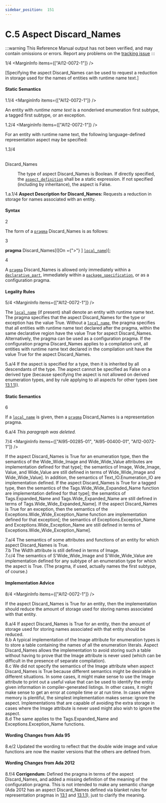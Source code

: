 ```yaml
---
sidebar_position:  151
---
```


# C.5 Aspect Discard_Names

:::warning
This Reference Manual output has not been verified,
and may contain omissions or errors.
Report any problems on the [tracking issue](https://github.com/ada-lang-io/ada-lang-io/issues/20)
:::


<MarginText>1/4</MarginText>
<MarginInfo items={["AI12-0072-1"]} />
<p>[Specifying the aspect Discard_Names can be used to request a reduction in storage used for the names of entities with runtime name text.] <br /></p>


#### Static Semantics

<MarginText>1.1/4</MarginText>
<MarginInfo items={["AI12-0072-1"]} />
<p>An entity with <em>runtime name text</em> is a nonderived enumeration first subtype, a tagged first subtype, or an exception.<br /></p>

<MarginText>1.2/4</MarginText>
<MarginInfo items={["AI12-0072-1"]} />
<p>For an entity with runtime name text, the following language-defined representation aspect may be specified:<br /></p>

<MarginText>1.3/4</MarginText>
<dt><br/>Discard_Names</dt>
<dl>
<dd>The type of aspect Discard_Names is Boolean. If directly specified, the <code><a href="../AA-13/AA-13.1#S0348">aspect_definition</a></code> shall be a static expression. If not specified (including by inheritance), the aspect is False.<br /></dd>
</dl>
<AnnotatedOnly>
<MarginText>1.a.1/4</MarginText>
<Admonition type="aarm" aarm="note">
<strong>Aspect Description for </strong><strong>Discard_Names: </strong>Requests a reduction in storage for names associated with an entity.<br /></Admonition>
</AnnotatedOnly>


#### Syntax

<MarginText>2</MarginText>
<p>The form of a <code><a href="../AA-2/AA-2.8#S0019">pragma</a></code> Discard_Names is as follows: <br /></p>

<MarginText>3</MarginText>
<p>  <strong>pragma</strong> Discard_Names[([On ={">"} ] <code><a href="../AA-13/AA-13.1#S0345">local_name</a></code>)];<br /></p>

<MarginText>4</MarginText>
<p>A <code><a href="../AA-2/AA-2.8#S0019">pragma</a></code> Discard_Names is allowed only immediately within a <code><a href="../AA-3/AA-3.11#S0086">declarative_part</a></code>, immediately within a <code><a href="../AA-7/AA-7.1#S0230">package_specification</a></code>, or as a configuration pragma. <br /></p>


#### Legality Rules

<MarginText>5/4</MarginText>
<MarginInfo items={["AI12-0072-1"]} />
<p>The <code><a href="../AA-13/AA-13.1#S0345">local_name</a></code> (if present) shall denote an entity with runtime name text. The pragma specifies that the aspect Discard_Names for the type or exception has the value True. Without a <code><a href="../AA-13/AA-13.1#S0345">local_name</a></code>, the pragma specifies that all entities with runtime name text declared after the pragma, within the same declarative region have the value True for aspect Discard_Names. Alternatively, the pragma can be used as a configuration pragma. If the configuration pragma Discard_Names applies to a compilation unit, all entities with runtime name text declared in the compilation unit have the value True for the aspect Discard_Names.<br /></p>

<AnnotatedOnly>
<MarginText>5.a/4</MarginText>
<MarginInfo items={["AI12-0072-1"]} />
<Admonition type="aarm" aarm="ramification">
<strong></strong>If the aspect is specified for a type, then it is inherited by all descendants of the type. The aspect cannot be specified as False on a derived type (because specifying the aspect is not allowed on derived enumeration types, and by rule applying to all aspects for other types (see <a href="../AA-13/AA-13.1#Subclause_13.1.1">13.1.1</a>)). <br /></Admonition>
</AnnotatedOnly>


#### Static Semantics

<MarginText>6</MarginText>
<p>If a <code><a href="../AA-13/AA-13.1#S0345">local_name</a></code> is given, then a <code><a href="../AA-2/AA-2.8#S0019">pragma</a></code> Discard_Names is a representation pragma.<br /></p>

<AnnotatedOnly>
<MarginText>6.a/4</MarginText>
<MarginInfo items={["AI05-0229-1", "AI12-0072-1"]} />
<Admonition type="aarm" aarm="note">
<em>This paragraph was deleted.</em><br /></Admonition>
</AnnotatedOnly>

<MarginText>7/4</MarginText>
<MarginInfo items={["AI95-00285-01", "AI95-00400-01", "AI12-0072-1"]} />
<p>If the aspect Discard_Names is True for an enumeration type, then the semantics of the Wide_Wide_Image and Wide_Wide_Value attributes are implementation defined for that type[; the semantics of Image, Wide_Image, Value, and Wide_Value are still defined in terms of Wide_Wide_Image and Wide_Wide_Value]. In addition, the semantics of Text_IO.Enumeration_IO are implementation defined. If the aspect Discard_Names is True for a tagged type, then the semantics of the Tags.Wide_Wide_Expanded_Name function are implementation defined for that type[; the semantics of Tags.Expanded_Name and Tags.Wide_Expanded_Name are still defined in terms of Tags.Wide_Wide_Expanded_Name]. If the aspect Discard_Names is True for an exception, then the semantics of the Exceptions.Wide_Wide_Exception_Name function are implementation defined for that exception[; the semantics of Exceptions.Exception_Name and Exceptions.Wide_Exception_Name are still defined in terms of Exceptions.Wide_Wide_Exception_Name].<br /></p>

<AnnotatedOnly>
<MarginText>7.a/4</MarginText>
<Admonition type="aarm" aarm="implementation-defined">
<strong></strong>The semantics of some attributes and functions of an entity for which aspect Discard_Names is True.<br /></Admonition>
</AnnotatedOnly>

<AnnotatedOnly>
<MarginText>7.b</MarginText>
<Admonition type="aarm" aarm="ramification">
<strong></strong>The Width attribute is still defined in terms of Image.<br /></Admonition>
</AnnotatedOnly>

<AnnotatedOnly>
<MarginText>7.c/4</MarginText>
<MarginInfo items={["AI95-00285-01", "AI12-0072-1"]} />
<Admonition type="aarm" aarm="note">
The semantics of S'Wide_Wide_Image and S'Wide_Wide_Value are implementation defined for any subtype of an enumeration type for which the aspect is True. (The pragma, if used, actually names the first subtype, of course.) <br /></Admonition>
</AnnotatedOnly>


#### Implementation Advice

<MarginText>8/4</MarginText>
<MarginInfo items={["AI12-0072-1"]} />
<p>If the aspect Discard_Names is True for an entity, then the implementation should reduce the amount of storage used for storing names associated with that entity. <br /></p>

<AnnotatedOnly>
<MarginText>8.a/4</MarginText>
<Admonition type="aarm" aarm="implementation-advice">
<strong></strong>If aspect Discard_Names is True for an entity, then the amount of storage used for storing names associated with that entity should be reduced.<br /></Admonition>
</AnnotatedOnly>

<AnnotatedOnly>
<MarginText>8.b</MarginText>
<Admonition type="aarm" aarm="reason">
<strong></strong>A typical implementation of the Image attribute for enumeration types is to store a table containing the names of all the enumeration literals. Aspect Discard_Names allows the implementation to avoid storing such a table without having to prove that the Image attribute is never used (which can be difficult in the presence of separate compilation).<br /></Admonition>
</AnnotatedOnly>

<AnnotatedOnly>
<MarginText>8.c</MarginText>
<Admonition type="aarm" aarm="note">
We did not specify the semantics of the Image attribute when aspect Discard_Names is True because different semantics might be desirable in different situations. In some cases, it might make sense to use the Image attribute to print out a useful value that can be used to identify the entity given information in compiler-generated listings. In other cases, it might make sense to get an error at compile time or at run time. In cases where memory is plentiful, the simplest implementation makes sense: ignore the aspect. Implementations that are capable of avoiding the extra storage in cases where the Image attribute is never used might also wish to ignore the aspect.<br /></Admonition>
</AnnotatedOnly>

<AnnotatedOnly>
<MarginText>8.d</MarginText>
<Admonition type="aarm" aarm="note">
The same applies to the Tags.Expanded_Name and Exceptions.Exception_Name functions. <br /></Admonition>
</AnnotatedOnly>


#### Wording Changes from Ada 95

<AnnotatedOnly>
<MarginText>8.e/2</MarginText>
<MarginInfo items={["AI95-00285-01", "AI95-00400-01"]} />
<Admonition type="aarm" aarm="note">
Updated the wording to reflect that the double wide image and value functions are now the master versions that the others are defined from. <br /></Admonition>
</AnnotatedOnly>


#### Wording Changes from Ada 2012

<AnnotatedOnly>
<MarginText>8.f/4</MarginText>
<MarginInfo items={["AI12-0072-1"]} />
<Admonition type="aarm" aarm="note">
<strong>Corrigendum:</strong> Defined the pragma in terms of the aspect Discard_Names, and added a missing definition of the meaning of the configuration pragma. This is not intended to make any semantic change (Ada 2012 has an aspect Discard_Names defined via blanket rules for representation pragmas in <a href="../AA-13/AA-13.1">13.1</a> and <a href="../AA-13/AA-13.1#Subclause_13.1.1">13.1.1</a>), just to clarify the meaning. <br /></Admonition>
</AnnotatedOnly>

